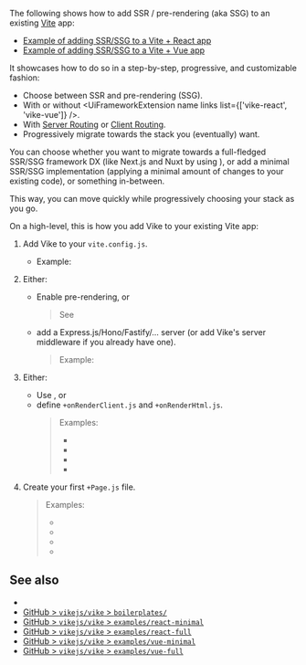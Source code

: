 
The following shows how to add SSR / <Link href="/pre-rendering">pre-rendering (aka SSG)</Link> to an existing [Vite](https://vitejs.dev) app:
 - [Example of adding SSR/SSG to a Vite + React app](https://github.com/brillout/vite-to-vike)
 - [Example of adding SSR/SSG to a Vite + Vue app](https://github.com/brillout/vite-to-vike/tree/vue)

It showcases how to do so in a step-by-step, progressive, and customizable fashion:
- Choose between SSR and pre-rendering (SSG).
- With or without <UiFrameworkExtension name links list={['vike-react', 'vike-vue']} />.
- With [Server Routing](https://vike.dev/server-routing) or [Client Routing](https://vike.dev/client-routing).
- Progressively migrate towards the stack you (eventually) want.

You can choose whether you want to migrate towards a full-fledged SSR/SSG framework DX (like Next.js and Nuxt by using <UiFrameworkExtension name links />), or add a minimal SSR/SSG implementation (applying a minimal amount of changes to your existing code), or something in-between.

This way, you can move quickly while progressively choosing your stack as you go.

On a high-level, this is how you add Vike to your existing Vite app:

1. Add Vike to your `vite.config.js`.

   - Example: <RepoLink path="/boilerplates/boilerplate-react/vite.config.js" />

2. Either:
   - Enable pre-rendering, or
     > See <Link href="/pre-rendering" />
   - add a <Link href="/express">Express.js</Link>/<Link href="/hono">Hono</Link>/<Link href="/fastify">Fastify</Link>/<Link href="/server">...</Link> server (or add <Link href="/renderPage">Vike's server middleware</Link> if you already have one).
     > Example: <RepoLink path="/boilerplates/boilerplate-react/server/index.js" />

3. Either:
   - Use <UiFrameworkExtension name links />, or
   - define <Link href="/onAfterRenderClient">`+onRenderClient.js`</Link> and <Link href="/onRenderHtml">`+onRenderHtml.js`</Link>.
     > Examples:
     > - <RepoLink text="Vue" path="/boilerplates/boilerplate-vue/renderer/" />
     > - <RepoLink text="Vue + TypeScript" path="/boilerplates/boilerplate-vue-ts/renderer/" />
     > - <RepoLink text="React" path="/boilerplates/boilerplate-react/renderer/" />
     > - <RepoLink text="React + TypeScript" path="/boilerplates/boilerplate-react-ts/renderer/" />

4. Create your first <Link href="/Page">`+Page.js`</Link> file.
   > Examples:
   > - <RepoLink text="Vue" path="/boilerplates/boilerplate-vue/pages/index/+Page.vue" />
   > - <RepoLink text="Vue + TypeScript" path="/boilerplates/boilerplate-vue-ts/pages/index/+Page.vue" />
   > - <RepoLink text="React" path="/boilerplates/boilerplate-react/pages/index/+Page.jsx" />
   > - <RepoLink text="React + TypeScript" path="/boilerplates/boilerplate-react-ts/pages/index/+Page.tsx" />


## See also

- <Link href="/new" />
- [GitHub > `vikejs/vike` > `boilerplates/`](https://github.com/vikejs/vike/tree/main/boilerplates)
- [GitHub > `vikejs/vike` > `examples/react-minimal`](https://github.com/vikejs/vike/tree/main/examples/react-minimal)
- [GitHub > `vikejs/vike` > `examples/react-full`](https://github.com/vikejs/vike/tree/main/examples/react-full)
- [GitHub > `vikejs/vike` > `examples/vue-minimal`](https://github.com/vikejs/vike/tree/main/examples/react-minimal)
- [GitHub > `vikejs/vike` > `examples/vue-full`](https://github.com/vikejs/vike/tree/main/examples/vue-full)
